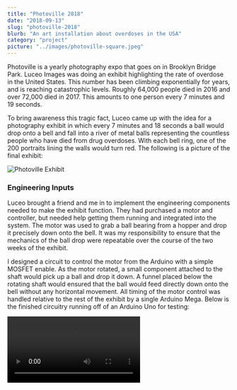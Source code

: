 ```yaml
---
title: "Photoville 2018"
date: "2018-09-13"
slug: "photoville-2018"
blurb: "An art installation about overdoses in the USA"
category: "project"
picture: "../images/photoville-square.jpeg"
---
```


Photoville is a yearly photography expo that goes on in Brooklyn Bridge Park. Luceo Images was doing an exhibit highlighting the rate of overdose in the United States. This number has been climbing exponentially for years, and is reaching catastrophic levels. Roughly 64,000 people died in 2016 and over 72,000 died in 2017. This amounts to one person every 7 minutes and 19 seconds.

To bring awareness this tragic fact, Luceo came up with the idea for a photography exhibit in which every 7 minutes and 18 seconds a ball would drop onto a bell and fall into a river of metal balls representing the countless people who have died from drug overdoses. With each bell ring, one of the 200 portraits lining the walls would turn red. The following is a picture of the final exhibit:

![Photoville Exhibit](../images/photoville.jpeg "Full exhibit")

### Engineering Inputs
Luceo brought a friend and me in to implement the engineering components needed to make the exhibit function. They had purchased a motor and controller, but needed help getting them running and integrated into the system. The motor was used to grab a ball bearing from a hopper and drop it precisely down onto the bell. It was my responsibility to ensure that the mechanics of the ball drop were repeatable over the course of the two weeks of the exhibit.

I designed a circuit to control the motor from the Arduino with a simple MOSFET enable. As the motor rotated, a small component attached to the shaft would pick up a ball and drop it down. A funnel placed below the rotating shaft would ensured that the ball would feed directly down onto the bell without any horizontal movement. All timing of the motor control was handled relative to the rest of the exhibit by a single Arduino Mega. Below is the finished circuitry running off of an Arduino Uno for testing:

<Video src="https://www.youtube.com/embed/r7Fij_WeVbg" title="photoville-2018" />